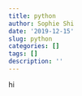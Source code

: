 ```yaml
---
title: python
author: Sophie Shi
date: '2019-12-15'
slug: python
categories: []
tags: []
description: ''
---
```

hi
